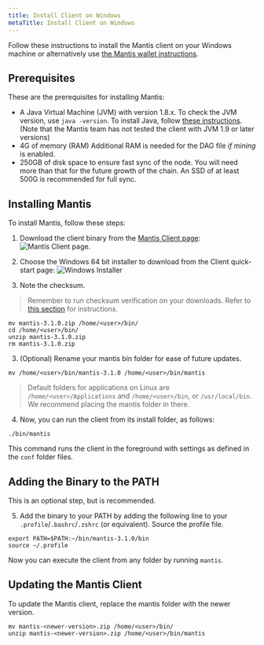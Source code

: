 ```yaml
---
title: Install Client on Windows
metaTitle: Install Client on Windows
---
```


Follow these instructions to install the Mantis client on your Windows machine or alternatively use [the Mantis wallet instructions](/install/install-wallet).


## Prerequisites

These are the prerequisites for installing Mantis:
* A Java Virtual Machine (JVM) with version 1.8.x.
    To check the JVM version, use `java -version`.
    To install Java, follow [these instructions](https://java.com/en/download/help/download_options.html).
    (Note that the Mantis team has not tested the client with JVM 1.9 or later versions)
* 4G of memory (RAM)
    Additional RAM is needed for the DAG file _if mining_ is enabled.
* 250GB of disk space to ensure fast sync of the node. You will need more than that for the future growth of the chain. An SSD of at least 500G is recommended for full sync.


## Installing Mantis

To install Mantis, follow these steps:

1. Download the client binary from the [Mantis Client page](https://mantisclient.io/):
![Mantis Client page](../images/1-Download-Client.png).

2. Choose the Windows 64 bit installer  to download from the Client quick-start page:
![Windows Installer](../images/2-Download-Installer.png)
3. Note the checksum.

> Remember to run checksum verification on your downloads. Refer to [this section](/first-steps/downloads#checksum) for instructions.


```
mv mantis-3.1.0.zip /home/<user>/bin/
cd /home/<user>/bin/
unzip mantis-3.1.0.zip
rm mantis-3.1.0.zip
```

3. (Optional) Rename your mantis bin folder for ease of future updates.

```
mv /home/<user>/bin/mantis-3.1.0 /home/<user>/bin/mantis
```

> Default folders for applications on Linux are `/home/<user>/Applications` and `/home/<user>/bin`, or `/usr/local/bin`. We recommend placing the mantis folder in there.


4. Now, you can run the client from its install folder, as follows:

```
./bin/mantis
```

This command runs the client in the foreground with settings as defined in the `conf` folder files.


## Adding the Binary to the PATH
This is an optional step, but is recommended.

5. Add the binary to your PATH by adding the following line to your `.profile`/`.bashrc`/`.zshrc` (or equivalent). Source the profile file.

```
export PATH=$PATH:~/bin/mantis-3.1.0/bin
source ~/.profile
```

Now you can execute the client from any folder by running `mantis`.


## Updating the Mantis Client

To update the Mantis client, replace the mantis folder with the newer version.

```
mv mantis-<newer-version>.zip /home/<user>/bin/
unzip mantis-<newer-version>.zip /home/<user>/bin/mantis
```
